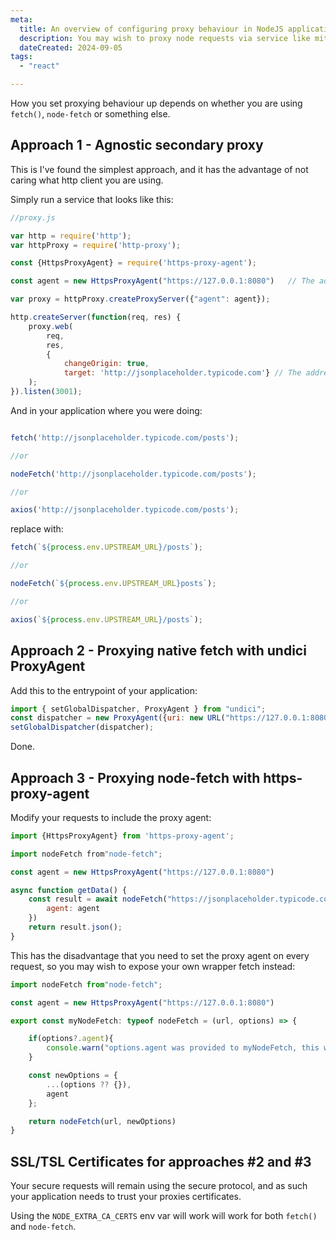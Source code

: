 ```yaml
---
meta:
  title: An overview of configuring proxy behaviour in NodeJS applications
  description: You may wish to proxy node requests via service like mitmproxy for the purpose of analysing the requests its making or generating test data. Here's a quick reference sheet for setting this behaviour up.
  dateCreated: 2024-09-05
tags: 
  - "react"

---
```


How you set proxying behaviour up depends on whether you are using `fetch()`, `node-fetch` or something else. 

## Approach 1 - Agnostic secondary proxy 

This is I've found the simplest approach, and it has the advantage of not caring what http client you are using. 

Simply run a service that looks like this: 

```js
//proxy.js

var http = require('http');
var httpProxy = require('http-proxy');

const {HttpsProxyAgent} = require('https-proxy-agent');

const agent = new HttpsProxyAgent("https://127.0.0.1:8080")   // The address of your target proxy

var proxy = httpProxy.createProxyServer({"agent": agent});

http.createServer(function(req, res) {
    proxy.web(
        req,
        res,
        {
            changeOrigin: true,
            target: 'http://jsonplaceholder.typicode.com'} // The address of upstream
    ); 
}).listen(3001);
```


And in your application where you were doing: 

```js

fetch('http://jsonplaceholder.typicode.com/posts'); 

//or 

nodeFetch('http://jsonplaceholder.typicode.com/posts'); 

//or

axios('http://jsonplaceholder.typicode.com/posts'); 

```

replace with: 

```js
fetch(`${process.env.UPSTREAM_URL}/posts`); 

//or 

nodeFetch(`${process.env.UPSTREAM_URL}posts`); 

//or

axios(`${process.env.UPSTREAM_URL}/posts`); 
```



## Approach 2 - Proxying native fetch with undici ProxyAgent

Add this to the entrypoint of your application:

```js
import { setGlobalDispatcher, ProxyAgent } from "undici";
const dispatcher = new ProxyAgent({uri: new URL("https://127.0.0.1:8080").toString() });
setGlobalDispatcher(dispatcher);
```

Done. 


## Approach 3 - Proxying node-fetch with https-proxy-agent

Modify your requests to include the proxy agent:

```js
import {HttpsProxyAgent} from 'https-proxy-agent';

import nodeFetch from"node-fetch";

const agent = new HttpsProxyAgent("https://127.0.0.1:8080")

async function getData() {
    const result = await nodeFetch("https://jsonplaceholder.typicode.com/posts/6", {
        agent: agent
    })
    return result.json();
}
```

This has the disadvantage that you need to set the proxy agent on every request, so you may wish to expose your own wrapper fetch instead: 

```typescript 
import nodeFetch from"node-fetch";

const agent = new HttpsProxyAgent("https://127.0.0.1:8080")

export const myNodeFetch: typeof nodeFetch = (url, options) => {

    if(options?.agent){
        console.warn("options.agent was provided to myNodeFetch, this will be clobbered!")
    }

    const newOptions = {
        ...(options ?? {}),
        agent
    };

    return nodeFetch(url, newOptions)
}
```

## SSL/TSL Certificates for approaches #2 and #3 

Your secure requests will remain using the secure protocol, and as such your application needs to trust your proxies certificates. 

Using the `NODE_EXTRA_CA_CERTS` env var will work will work for both `fetch()` and `node-fetch`. 

